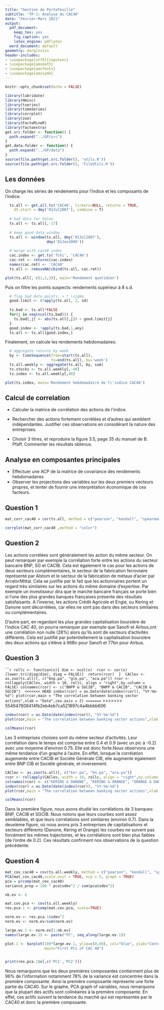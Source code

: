 ```yaml
---
title: "Gestion de Portefeuille"
subtitle: 'TP-1: Analyse du CAC40'
date: "Février-Mars 2021"
output:
  pdf_document:
    keep_tex: yes
    fig_caption: yes
    latex_engine: pdflatex
  word_document: default
geometry: margin=1in
header-includes:
- \usepackage[utf8]{inputenc}
- \usepackage{amsmath}
- \usepackage{amsfonts}
- \usepackage{amssymb}
---
```


```r
knitr::opts_chunk$set(echo = FALSE)
```

```r
library(lubridate)
library(Hmisc)
library(tseries)
library(timeSeries)
library(corrplot)
library(zoo)
library(FactoMineR)
library(factoextra)
get.src.folder <- function() {
  path.expand("../GP/src")
}
get.data.folder <- function() {
  path.expand("../GP/data")
}
source(file.path(get.src.folder(), 'utils.R'))
source(file.path(get.src.folder(), 'FileUtils.R'))
```


## Les données

On charge les séries de rendements pour l'indice et les composants de l'indice.

```r
  ts.all <- get.all.ts('CAC40', tickers=NULL, returns = TRUE,
    dt.start = dmy('01Jul2007'), combine = T)
  
  # bad data for Valeo
  ts.all <- ts.all[,-17]
  
  # keep good data window
  ts.all <- window(ts.all, dmy('01Jul2007'), 
                   dmy('01Jan2009'))
  
  # merge with cac40 index
  cac.index <- get.ts('fchi', 'CAC40')
  cac.ret <- returns(cac.index)
  names(cac.ret) <- 'CAC40'
  ts.all <- removeNA(cbind(ts.all, cac.ret))
```


```r
plot(ts.all[, c(1,2,3)], main='Rendement quotidien')
```

Puis on filtre les points suspects: rendements supérieur à 8 s.d.

```r
  # flag bad data points: > * \sigma
  good.limit <- 8*apply(ts.all, 2, sd)
  
  ts.bad <- ts.all*FALSE
  for(j in seq(ncol(ts.bad))) {
    ts.bad[,j] <- abs(ts.all[,j]) > good.limit[j]
  }
  good.index <- !apply(ts.bad,1,any)
  ts.all <- ts.all[good.index,]
```

Finalement, on calcule les rendements hebdomadaires:
  
```r
  # aggregate returns by week
  by <- timeSequence(from=start(ts.all), 
                     to=end(ts.all), by='week')
  ts.all.weekly <- aggregate(ts.all, by, sum)
  ts.stocks <- ts.all.weekly[,-40]
  ts.index <- ts.all.weekly[,40]
```
```r
plot(ts.index, main='Rendement hebdomadaire de l\'indice CAC40')
```

## Calcul de correlation

+ Calculer la matrice de corrélation des actions de l\'indice. 

+ Rechercher des actions fortement corrélées et d'autres qui semblent indépendantes. 
Justifier ces observations en considérant la nature des entreprises.

+ Choisir 3 titres, et reproduire la figure 3.5, page 35 du manuel de B. Pfaff.
Commenter les résultats obtenus.

## Analyse en composantes principales

+ Effectuer une ACP de la matrice de covariance des rendements hebdomadaires
+ Observer les projections des variables sur les deux premiers vecteurs propres, et tenter de fournir une interprétation économique de ces facteurs.

## Question 1

```r
mat_corr_cac40 = cor(ts.all, method = c("pearson", "kendall", "spearman"))
```

```r
corrplot(mat_corr_cac40 ,method = "color")
```

## Question 2

Les actions corrélées sont généralement les action du même secteur. On peut remarquer par exemple la corrélation forte entre les actions du secteur bancaire BNP, SG et CACIB. Cela est également le cas pour les actions de deux secteurs complémentaires, le secteur de la fabrication ferroviaire représenté par Alstom et le secteur de la fabrication de métaux d'acier par ArcelorMittal. Cela se justifie par le fait que les actionnaires portent un regard très similaires sur les actions du même domaine d'expertise. Par exemple un investisseur dira que le marché bancaire français se porte bien si l'une des plus grandes banques françaises présente des résultats satisfaisants. 
A l'inverse, les actions Crédit Agricole et Engie, ou Kering et Danone sont décorrélées, car elles ne sont pas dans des secteurs similaires ou complémentaires.

D'autre part, en regardant les plus grandes capitalisation boursière de l'indice CAC 40, on pourra remarquer par exemple que Sanofi et Airbus,ont une corrélation non nulle (28%) alors qu'ils sont de secteurs d'activités différents. Cela est justifié par potentiellement la capitalisation boursière des deux actions qui s'élève à 96Bn pour Sanofi et  77bn pour Airbus. 


## Question 3

``````r
rollc <- function(x){
dim <- ncol(x) 
rcor <- cor(x)[lower.tri(diag(dim), diag = FALSE)] 
return(rcor) 
} 
CAClev <- as.zoo(ts.all)[, c("bnp.pa", "gle.pa", "aca.pa")]
rcor <- rollapply(CAClev, width = 10, rollc, align = "right",by.column = FALSE)
colnames(rcor) <- c("BNPP & SGCIB", "BNPP & CACIB", "CACIB & SGCIB") 
<<<<<<< HEAD
index(rcor) = as.Date(date(index(rcor)), "%Y-%m-%d")
plot(rcor,main = "The correlation between banking sector actions",xlab = "Date",cex.axis = 2)
=======
```
>>>>>>> 554647608414fb2eb4eb7ca521897c4a4bbbb606

```r
index(rcor) = as.Date(date(index(rcor)), "%Y-%m-%d")
plot(rcor,main = "The correlation between banking sector actions",xlab = "Date",cex.axis = 2)
```
```r
colMeans(rcor)
```
Les 3 entreprises choisies sont du même secteur d'activités. Leur corrélation dans le temps est comprise entre 0.4 et 0.9 (avec un pic à -0.2) avec une moyenne d'environ 0.75. Elle est donc forte.Nous observons une même tendance d'un graphe à l'autre. En effet, lorsque la corrélation augemente entre CACIB et Société Générale CIB, elle augmente également entre BNP CIB et Société générale, et inversement. 


```r

CAClev <- as.zoo(ts.all)[, c("ker.pa", "bn.pa", "ora.pa")]
rcor <- rollapply(CAClev, width = 10, rollc, align = "right",by.column = FALSE)
colnames(rcor) <- c("KERING & DANONE", "KERING & ORANGE", "ORANGE & DANONE") 
index(rcor) = as.Date(date(index(rcor)), "%Y-%m-%d")
plot(rcor,main = "The correlation between banking sector actions",xlab = "Date",cex.axis = 2)
```

```r
colMeans(rcor)
```
Dans la première figure, nous avons étudié les corrélations de 3 banques: BNP, CACIB et SGCIB. Nous notons que leurs courbes sont assez semblables, et que leurs corrélations sont similaires (environ 0.7). Dans la deuxième figure, où nous avons pris 3 entreprises de capitalisations et secteurs différents (Danone, Kering et Orange) les courbes ne suivent pas forcément les mêmes trajectoires, et les corrélations sont bien plus faibles (de l'ordre de 0.2). Ces résultats confirment nos observations de la question précédente.



## Question 4
 
```r
mat_cov_cac40 = cov(ts.all.weekly, method = c("pearson", "kendall", "spearman"))
PCA(mat_cov_cac40,scale.unit = TRUE, ncp = 5, graph = TRUE)
pca = prcomp(mat_cov_cac40)
variance_prop = 100 * pca$sdev^2 / sum(pca$sdev^2) 

```
```r
nb.ev <- 6

mat.cov.pca <- cov(ts.all.weekly)
res.pca.1 <- prcomp(mat.cov.pca, scale=TRUE)

norm.ev <- res.pca.1$sdev^2
norm.ev <- norm.ev/sum(norm.ev)

large.ev.1 <- norm.ev[1:nb.ev]
names(large.ev.1) <- paste("PC", seq_along(large.ev.1))
```

```r
plot.1 <- barplot(100*large.ev.1, ylim=c(0,60), col="blue", ylab="Contribution (%)",
                  main="First PCs of CAC 40")
 
```

```r
print(res.pca.1$x[,c('PC1','PC2')])
```
Nous remarquons que les deux premières composantes contiennent plus de 96% de l'information notamment 78% de la variance est concentrée dans la première composante. Ainsi la première composante représente une forte partie du CAC40. 
Sur le graphe, PCA graph of variables, nous remarquons que la plupart des actifs sont colinéaires à la première composante. En effet, ces actifs suivent la tendance du marché qui est représentée par le CAC40 et donc la première composante.


